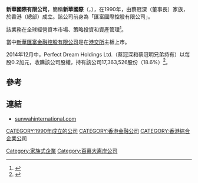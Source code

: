 {{Infobox Company
|company_name = 新華國際有限公司<br>Sunwah International Limited
|company_logo =
|company_type = 上市公司 
|market_information = {{tsx|SWH}}
|company_slogan = 
|foundation = {{start date and age|1990}}
|location = {{HKG}}[[香港|香港]][[金鐘道|金鐘道]]89號[[力寶中心|力寶中心]]1座7樓
|key_people =蔡冠深（董事長）
|industry = 金融業
|sales =
|profit =
|asset = 0.22141億美元（截至2020年6月30日止）
|revenue = 311萬美元（截至2020年6月30日止）
|market_value =0.2594億加元（2020年10月22日）
|num_employees = 
|products =全球經營資本市場、策略投資和資產管理。
|homepage = [http://www.sunwahinternational.com/ sunwahinternational.com]
}}


'''新華國際有限公司'''，簡稱'''新華國際'''（'''{{lang-en|Sunwah International Limited}}'''，{{tsx|SWH}}），在1990年，由蔡冠深（董事長）家族，於香港（總部）成立。該公司前身為「匯富國際控股有限公司」。

該業務在全球經營資本市場、策略投資和資產管理<REF>
{{Cite web |url=http://www.sunwahinternational.com/Common/Reader/Channel/ShowPage.jsp?Cid=8&Pid=2&Version=0&Charset=big5_hkscs&page=0 |title=新華國際有限公司簡介 |access-date=2014-05-28 |archive-date=2018-10-06 |archive-url=https://web.archive.org/web/20181006021714/http://www.sunwahinternational.com/Common/Reader/Channel/ShowPage.jsp?Cid=8&Pid=2&Version=0&Charset=big5_hkscs&page=0 |dead-url=no }}
</REF>。

當中[[新華匯富金融控股有限公司|新華匯富金融控股有限公司]]是在[[港交所|港交所]]主板上市。

2014年12月中，Perfect Dream Holdings Ltd.（蔡冠深和蔡冠明兄弟持有）以每股0.2加元，收購該公司股權，持有該公司17,363,526股份（18.6%）<ref>{{Cite web |url=http://www.sunwahinternational.com/Common/Reader/News/ShowNews.jsp?Nid=531&Pid=5&Version=0&Cid=149&Charset=iso-8859-1 |title=新華國際公布鎖定協議買賣（英文） |access-date=2014-12-11 |archive-date=2018-10-06 |archive-url=https://web.archive.org/web/20181006021717/http://www.sunwahinternational.com/Common/Reader/News/ShowNews.jsp?Nid=531&Pid=5&Version=0&Cid=149&Charset=iso-8859-1 |dead-url=no }}</ref>。

==參考==
{{REFLIST}}

==連結==
*[http://www.sunwahinternational.com sunwahinternational.com] {{Wayback|url=http://www.sunwahinternational.com/ |date=20210123095432 }}

[[CATEGORY:1990年成立的公司|CATEGORY:1990年成立的公司]]
[[CATEGORY:香港金融公司|CATEGORY:香港金融公司]]
[[CATEGORY:香港綜合企業公司|CATEGORY:香港綜合企業公司]]
[[Category:家族式企業|Category:家族式企業]]
[[Category:百慕大离岸公司|Category:百慕大离岸公司]]